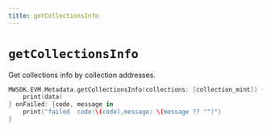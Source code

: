 ```yaml
---
title: getCollectionsInfo
---
```


# `getCollectionsInfo`
Get collections info by collection addresses.

```Swift
MWSDK.EVM.Metadata.getCollectionsInfo(collections: [collection_mint]) {data in
    print(data)
} onFailed: {code, message in
    print("failed  code:\(code),message: \(message ?? "")")
}
```